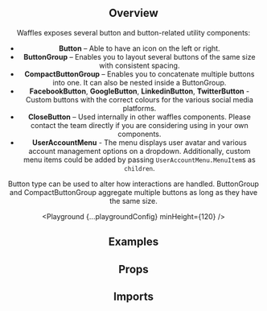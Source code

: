 



<Header
  pageTitle="Button"
  overview="Buttons is the fundamental component which allow users to process actions or navigate an experience."
/>

<Section>

## Overview

Waffles exposes several button and button-related utility components:

- **Button** – Able to have an icon on the left or right.
- **ButtonGroup** – Enables you to layout several buttons of the same size with consistent spacing.
- **CompactButtonGroup** – Enables you to concatenate multiple buttons into one. It can also be nested inside a ButtonGroup.
- **FacebookButton**, **GoogleButton**, **LinkedinButton**, **TwitterButton** - Custom buttons with the correct colours for the various social media platforms.
- **CloseButton** – Used internally in other waffles components. Please contact the team directly if you are considering using in your own components.
- **UserAccountMenu** - The menu displays user avatar and various account management options on a dropdown. Additionally, custom menu items could be added by passing `UserAccountMenu.MenuItem`s as `children`.

Button type can be used to alter how interactions are handled. ButtonGroup and CompactButtonGroup aggregate multiple buttons as long as they have the same size.

<Playground {...playgroundConfig} minHeight={120} />

</Section>

<Section>

## Examples

<Example title="With a tooltip" path="button/with-a-tooltip" minHeight={120}>
  <WithATooltip />
</Example>

<Example title="As a link" path="button/as-a-link">
  <AsALink />
</Example>

<Example title="Social media" path="button/social-media">
  <SocialMedia />
</Example>

<Example title="Compact group" path="button/compact-group">
  <CompactGroup />
</Example>

<Example title="Basic User Account menu" path="button/basic-user-account-menu" minHeight={120}>
  <BasicUserAccountMenu />
</Example>

<Example title="Complete User Account menu" path="button/complete-user-account-menu" minHeight={120}>
  <CompleteUserAccountMenu />
</Example>

</Section>

<Section>

## Props

<PropsTable component="InternalButton" alias="Button" metadata={metadata} />

<PropsTable component="ButtonGroup" metadata={metadata} />

<PropsTable component="CompactButtonGroup" metadata={metadata} />

<PropsTable component="UserAccountMenu" metadata={metadata} />

</Section>

<Section>

## Imports

<Imports module={ButtonExports} path="@datacamp/waffles-button" />

</Section>
